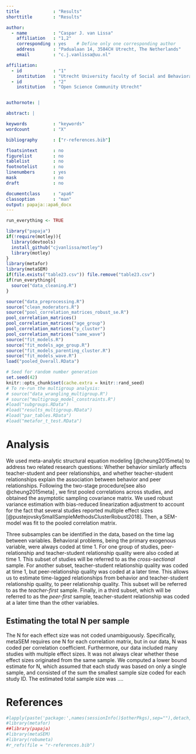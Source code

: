 ```yaml
---
title             : "Results"
shorttitle        : "Results"

author: 
  - name          : "Caspar J. van Lissa"
    affiliation   : "1,2"
    corresponding : yes    # Define only one corresponding author
    address       : "Padualaan 14, 3584CH Utrecht, The Netherlands"
    email         : "c.j.vanlissa@uu.nl"

affiliation:
  - id            : "1"
    institution   : "Utrecht University faculty of Social and Behavioral Sciences, department of Methodology & Statistics"
  - id            : "2"
    institution   : "Open Science Community Utrecht"


authornote: |

abstract: |

keywords          : "keywords"
wordcount         : "X"

bibliography      : ["r-references.bib"]

floatsintext      : no
figurelist        : no
tablelist         : no
footnotelist      : no
linenumbers       : yes
mask              : no
draft             : no

documentclass     : "apa6"
classoption       : "man"
output: papaja::apa6_docx
---
```


```r
run_everything <- TRUE

library("papaja")
if(!require(motley)){
  library(devtools)
  install_github("cjvanlissa/motley")
  library(motley)
}
library(metafor)
library(metaSEM)
if(file.exists("table23.csv")) file.remove("table23.csv")
if(run_everything){
  source("data_cleaning.R")
}

source("data_preprocessing.R")
source("clean_moderators.R")
source("pool_correlation_matrices_robust_se.R")
pool_correlation_matrices()
pool_correlation_matrices("age_group")
pool_correlation_matrices("p_cluster")
pool_correlation_matrices("same_wave")
source("fit_models.R")
source("fit_models_age_group.R")
source("fit_models_parenting_cluster.R")
source("fit_models_wave.R")
load("pooled_Overall.RData")
```

```r
# Seed for random number generation
set.seed(42)
knitr::opts_chunk$set(cache.extra = knitr::rand_seed)
# To re-run the multigroup analysis:
# source("data_wrangling_multigroup.R")
# source("multigroup_model_constraints.R")
#load("subgroups.RData")
#load("results_multigroup.RData")
#load("par_tables.RData")
#load("metafor_t_test.RData")
```



# Analysis

We used meta-analytic structural equation modeling [@cheung2015meta] to
address two
related research questions: Whether behavior similarly affects teacher-student
and peer relationships, and whether teacher-student relationships explain the
association between behavior and peer relationships. Following the
two-stage procedure[see also @cheung2015meta] , we first pooled correlations across studies,
and obtained the asymptotic sampling covariance matrix. 
We used robust variance estimation with bias-reduced
linearization adjustment to account for the fact that several studies
reported multiple effect sizes
[@pustejovskySmallSampleMethodsClusterRobust2018].
Then, a SEM-model was 
fit to the pooled correlation matrix. 

Three subsamples can be identified in the data, based on the time lag between
variables. Behavioral problems, being the primary exogenous variable, were
always coded at time 1. For one group of studies, peer-relationship and 
teacher-student relationship quality were also coded at time 1. This subset
of studies will be referred to as the *cross-sectional* sample. For another 
subset, teacher-student relationship quality was coded at time 1, but 
peer-relationship quality was coded at a later time. This allows us to estimate
time-lagged relationships from behavior and teacher-student relationship 
quality, to peer relationship quality. This subset will be referred to as the
*teacher-first* sample. Finally, in a third subset, which will be referred to as
the *peer-first* sample, teacher-student relationship was coded at a later time
than the other variables.

## Estimating the total N per sample

The N for each effect size was not
coded unambiguously. Specifically, metaSEM requires one N for each correlation
matrix, but in our data, N was coded per correlation coefficient. 
Furthermore, our data included many studies with multiple effect sizes. It was 
not always clear whether these effect sizes originated from the same sample.
We computed <!--two alternative estimates for the
total N across
studies: A--> a lower bound estimate for N, which assumed that each study was
based on only
a single sample, and consisted of the sum the smallest sample size coded for
each study ID. <!--A more liberal estimate summed the unique sample sizes coded for
each study; the underlying assumption being that correlations derived from the
same sample would have been 
reported as having the same N. However, sensitivity analyses indicated that 
there were no differences in results between these two estimates of N, at least
to the third decimal. We used the lower bound estimate of N to err on the side
of caution.-->
The estimated total sample size was ....



\newpage

# References
```r
#lapply(paste('package:',names(sessionInfo()$otherPkgs),sep=""),detach,character.only=TRUE,unload=TRUE)
#library(metafor)
##library(papaja)
#library(metaSEM)
#library(robumeta)
#r_refs(file = "r-references.bib")
```

\begingroup
\setlength{\parindent}{-0.5in}
\setlength{\leftskip}{0.5in}

<div id = "refs"></div>
\endgroup
